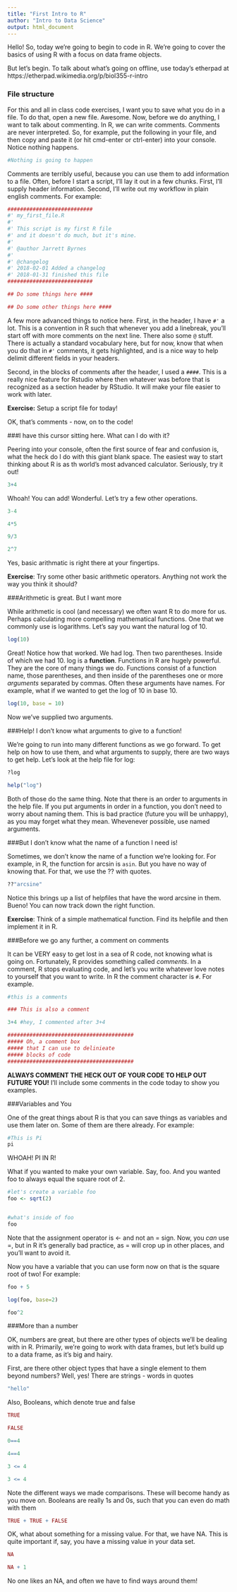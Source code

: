 ```yaml
---
title: "First Intro to R"
author: "Intro to Data Science"
output: html_document
---
```

<!-- for next year, add NULL, INF, exercise at end? -->

Hello!  So, today we're going to begin to code in R. We're going to cover the basics of using R with a focus on data frame objects.

But let's begin. To talk about what's going on offline, use today's etherpad at https://etherpad.wikimedia.org/p/biol355-r-intro

### File structure
For this and all in class code exercises, I want you to save what you do in a file. To do that, open a new file. Awesome. Now, before we do anything, I want to talk about commenting. In R, we can write comments. Comments are never interpreted. So, for example, put the following in your file, and then copy and paste it (or hit cmd-enter or ctrl-enter) into your console. Notice nothing happens.  

```r
#Nothing is going to happen
```

Comments are terribly useful, because you can use them to add information to a file. Often, before I start a script, I'll lay it out in a few chunks. First, I'll supply header information. Second, I'll write out my workflow in plain english comments. For example:

```r
###########################
#' my_first_file.R
#' 
#' This script is my first R file
#' and it doesn't do much, but it's mine.
#'
#' @author Jarrett Byrnes
#'
#' @changelog
#' 2018-02-01 Added a changelog
#' 2018-01-31 finished this file
###########################

## Do some things here ####

## Do some other things here ####

```

A few more advanced things to notice here. First, in the header, I have `#'` a lot. This is a convention in R such that whenever you add a linebreak, you'll start off with more comments on the next line. There also some `@` stuff. There is actually a standard vocabulary here, but for now, know that when you do that in `#'` comments, it gets highlighted, and is a nice way to help delimit different fields in your headers.  
  
Second, in the blocks of comments after the header, I used a `####`. This is a really nice feature for Rstudio where then whatever was before that is recognized as a section header by RStudio. It will make your file easier to work with later.

**Exercise:** Setup a script file for today!  

OK, that's comments - now, on to the code!

###I have this cursor sitting here. What can I do with it?

Peering into your console, often the first source of fear and confusion is, what the heck do I do with this giant blank space.  The easiest way to start thinking about R is as th world's most advanced calculator.  Seriously, try it out!

```r
3+4
```

Whoah!  You can add!  Wonderful.  Let's try a few other operations.

```r
3-4

4*5

9/3

2^7
```

Yes, basic arithmatic is right there at your fingertips.

**Exercise**: Try some other basic arithmetic operators. Anything not work the way you think it should?

###Arithmetic is great. But I want more

While arithmetic is cool (and necessary) we often want R to do more for us. Perhaps calculating more compelling mathematical functions. One that we commonly use is logarithms. Let's say you want the natural log of 10.

```r
log(10)
```

Great! Notice how that worked. We had log. Then two parentheses. Inside of which we had 10.  log is a **function**. Functions in R are hugely powerful. They are the core of many things we do. Functions consist of a function name, those parentheses, and then inside of the parentheses one or more *arguments* separated by commas. Often these arguments have names. For example, what if we wanted to get the log of 10 in base 10.

```r
log(10, base = 10)
```

Now we've supplied two arguments.


###Help! I don't know what arguments to give to a function!

We're going to run into many different functions as we go forward. To get help on how to use them, and what arguments to supply, there are two ways to get help. Let's look at the help file for log:

```r
?log

help("log")
```

Both of those do the same thing. Note that there is an order to arguments in the help file. If you put arguments in order in a function, you don't need to worry about naming them. This is bad practice (future you will be unhappy), as you may forget what they mean. Whevenever possible, use named arguments.


###But I don't know what the name of a function I need is!

Sometimes, we don't know the name of a function we're looking for. For example, in R, the function for arcsin is `asin`. But you have no way of knowing that. For that, we use the ?? with quotes.

```r
??"arcsine"
```

Notice this brings up a list of helpfiles that have the word arcsine in them. Bueno! You can now track down the right function.

**Exercise**: Think of a simple mathematical function. Find its helpfile and then implement it in R.

###Before we go any further, a comment on comments

It can be VERY easy to get lost in a sea of R code, not knowing what is going on. Fortunately, R provides something called *comments*.  In a comment, R stops evaluating code, and let's you write whatever love notes to yourself that you want to write.  In R the comment character is `#`.  For example.

```r
#this is a comments

### This is also a comment

3+4 #hey, I commented after 3+4

########################################
##### Oh, a comment box
##### that I can use to delinieate
##### blocks of code
########################################
```

**ALWAYS COMMENT THE HECK OUT OF YOUR CODE TO HELP OUT FUTURE YOU!**  I'll include some comments in the code today to show you examples.

###Variables and You

One of the great things about R is that you can save things as variables and use them later on. Some of them are there already.  For example:

```r
#This is Pi
pi
```

WHOAH! PI IN R! 

What if you wanted to make your own variable. Say, foo. And you wanted foo to always equal the square root of 2.

```r
#let's create a variable foo
foo <- sqrt(2)


#what's inside of foo
foo
```

Note that the assignment operator is <- and not an = sign. Now, you *can* use =, but in R it's generally bad practice, as = will crop up in other places, and you'll want to avoid it.

Now you have a variable that you can use form now on that is the square root of two! For example:

```r
foo + 5

log(foo, base=2)

foo^2
```

###More than a number

OK, numbers are great, but there are other types of objects we'll be dealing with in R. Primarily, we're going to work with data frames, but let's build up to a data frame, as it's big and hairy. 

First, are there other object types that have a single element to them beyond numbers?  Well, yes!  There are strings - words in quotes

```r
"hello"
```

Also, Booleans, which denote true and false
```r
TRUE

FALSE

0==4

4==4

3 <= 4

3 <= 4
```

Note the different ways we made comparisons.  These will become handy as you move on. Booleans are really 1s and 0s, such that you can even do math with them

```r
TRUE + TRUE + FALSE
```

OK, what about something for a missing value. For that, we have NA.  This is quite important if, say, you have a missing value in your data set.

```r
NA

NA + 1
```

No one likes an NA, and often we have to find ways around them!

